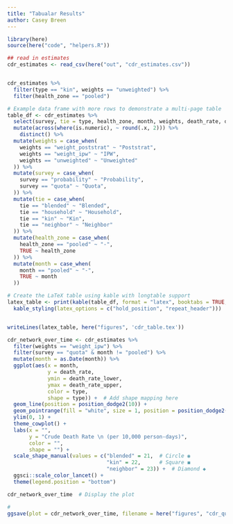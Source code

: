 ```yaml
---
title: "Tabualar Results"
author: Casey Breen
---
```


```r
library(here)
source(here("code", "helpers.R"))
```


```r
## read in estimates 
cdr_estimates <- read_csv(here("out", "cdr_estimates.csv"))


cdr_estimates %>% 
  filter(type == "kin", weights == "unweighted") %>% 
  filter(health_zone == "pooled")
```

```r
# Example data frame with more rows to demonstrate a multi-page table
table_df <- cdr_estimates %>% 
  select(survey, tie = type, health_zone, month, weights, death_rate, death_rate_lower, death_rate_upper) %>% 
  mutate(across(where(is.numeric), ~ round(.x, 2))) %>% 
    distinct() %>% 
  mutate(weights = case_when(
    weights == "weight_poststrat" ~ "Poststrat",
    weights == "weight_ipw" ~ "IPW",
    weights == "unweighted" ~ "Unweighted"
  )) %>% 
  mutate(survey = case_when(
    survey == "probability" ~ "Probability", 
    survey == "quota" ~ "Quota",
  )) %>% 
  mutate(tie = case_when(
    tie == "blended" ~ "Blended",
    tie == "household" ~ "Household",
    tie == "kin" ~ "Kin",
    tie == "neighbor" ~ "Neighbor"
  )) %>% 
  mutate(health_zone = case_when(
    health_zone == "pooled" ~ "-",
    TRUE ~ health_zone
  )) %>% 
  mutate(month = case_when(
    month == "pooled" ~ "-",
    TRUE ~ month
  ))

# Create the LaTeX table using kable with longtable support
latex_table <- print(kable(table_df, format = "latex", booktabs = TRUE, longtable = TRUE, caption = "Death rate estimates for different health zones and months.") %>%
  kable_styling(latex_options = c("hold_position", "repeat_header")))


writeLines(latex_table, here("figures", 'cdr_table.tex'))
```





```r
cdr_network_over_time <- cdr_estimates %>% 
  filter(weights == "weight_ipw") %>% 
  filter(survey == "quota" & month != "pooled") %>% 
  mutate(month = as.Date(month)) %>% 
  ggplot(aes(x = month, 
             y = death_rate, 
             ymin = death_rate_lower, 
             ymax = death_rate_upper,
             color = type, 
             shape = type)) +  # Add shape mapping here
  geom_line(position = position_dodge2(10)) + 
  geom_pointrange(fill = "white", size = 1, position = position_dodge2(10)) + 
  ylim(0, 1) + 
  theme_cowplot() + 
  labs(x = "", 
       y = "Crude Death Rate \n (per 10,000 person-days)",
       color = "", 
       shape = "") + 
  scale_shape_manual(values = c("blended" = 21,  # Circle ◉
                                "kin" = 22,      # Square ◼
                                "neighbor" = 23)) +  # Diamond ◆
  ggsci::scale_color_lancet() + 
  theme(legend.position = "bottom")

cdr_network_over_time  # Display the plot

#
ggsave(plot = cdr_network_over_time, filename = here("figures", "cdr_quota_over_time.png"), width = 8, height = 5)
```




